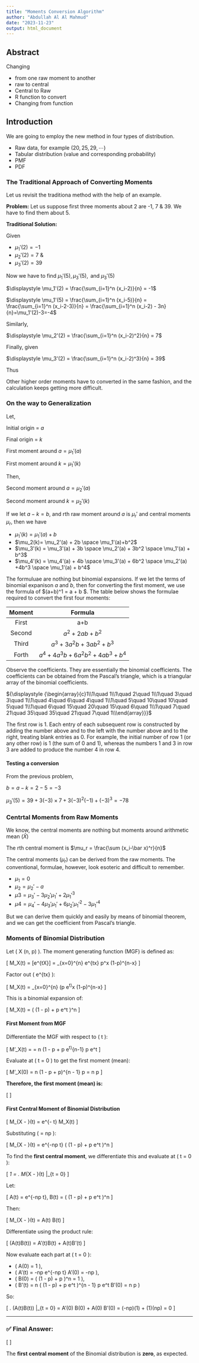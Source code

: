 ```yaml
---
title: "Moments Conversion Algorithm"
author: "Abdullah Al Al Mahmud"
date: "2023-11-23"
output: html_document
---
```


## Abstract

Changing

- from one raw moment to another
- raw to central
- Central to Raw
- R function to convert
- Changing from function 

## Introduction

We are going to employ the new method in four types of distribution.

- Raw data, for example ($20, 25, 29, \cdots$)
- Tabular distribution (value and corresponding probability)
- PMF
- PDF


### The Traditional Approach of Converting Moments

Let us revisit the traditiona method with the help of an example. 

**Problem:** Let us suppose first three moments about 2 are -1, 7 & 39. We have to find them about 5.

**Traditional Solution:**

Given

- $\mu_1'(2) = -1$
- $\mu_2'(2) = 7$ \&
- $\mu_3'(2) = 39$

Now we have to find $\mu_1'(5), \mu_3'(5), \text{ and } \mu_3'(5)$

$\displaystyle \mu_1'(2) = \frac{\sum_{i=1}^n (x_i-2)}{n} = -1$

$\displaystyle \mu_1'(5) = \frac{\sum_{i=1}^n (x_i-5)}{n} = \frac{\sum_{i=1}^n (x_i-2-3)}{n} = \frac{\sum_{i=1}^n (x_i-2) - 3n}{n}=\mu_1'(2)-3=-4$

Similarly,

$\displaystyle \mu_2'(2) = \frac{\sum_{i=1}^n (x_i-2)^2}{n} = 7$


\begin{equation} 
\begin{split}
\mu_2'(5) & =\frac{\sum_{i=1}^n (x_i-5)^2}{n}\\
 & =\frac{\sum_{i=1}^n (x_i-2-3)^2}{n}\\
 & =\frac{\sum_{i=1}^n \{(x_i-2)^2-6(x_i-2)+9n\}}{n}\\
 & = \frac{\sum_{i=1}^n (x_i-2)^2}{n}-6\frac{\sum_{i=1}^n (x_i-2)}{n}+9 \\
 & = \mu_2'-6\mu_1'+ 9
 & = 7 - 6 \times (-1) +9
 & = 22
\end{split}
(\#eq:secmom)
\end{equation}

Finally, given 

$\displaystyle \mu_3'(2) = \frac{\sum_{i=1}^n (x_i-2)^3}{n} = 39$

Thus

\begin{equation} 
\begin{split}
\mu_3'(5) & =\frac{\sum_{i=1}^n (x_i-5)^3}{n}\\
 & =\frac{\sum_{i=1}^n (x_i-2-3)^3}{n}\\
 & =\frac{\sum_{i=1}^n \{(x_i-2)^3-9(x_i-2)^2+27(x_i-2)-27n\}}{n}\\
 & = \frac{\sum_{i=1}^n (x_i-2)^3}{n}-9\frac{\sum_{i=1}^n (x_i-2)^2}{n}+27 \frac{\sum_{i=1}^n (x_i-2)}{n}-27\\
 & = \mu_3'-9\mu_2'+27 \mu_1'-27\\
 & = 39 - 9 \times 7 + 27 \times (-1) + 27 \\
 & = -78
\end{split}
(\#eq:thrdmom)
\end{equation}

Other higher order moments have to converted in the same fashion, and the calculation keeps getting more difficult. 

### On the way to Generalization

Let,

Initial origin = $a$

Final origin = $k$

First moment around $a = \mu_1'(a)$

First moment around $k = \mu_1'(k)$

\begin{equation} 
\begin{split}
\mu_1'(a) & =\frac{\sum(x_i-a)}{n} \\
\mu_1'(k) & = \frac{\sum(x_i-k)}{n}\\
          & = \frac{\sum(x_i-a-k+a)}{n}\\
          & = \frac{x_i-a}{n} + a - k\\
          & = \mu_1'(a) + (a - k)
\end{split}
(\#eq:mu1conv)
\end{equation}

Then,

Second moment around $a = \mu_2'(a)$

Second moment around $k = \mu_2'(k)$

\begin{equation} 
\begin{split}
\mu_2'(a) & =\frac{\sum(x_i-a)^2}{n} \\
\mu_2'(k) & = \frac{\sum(x_i-k)^n}{n}\\
          & = \frac{\{\sum(x_i-a-k+a)^2+2(a-k)(x_I-a)+(a-k)^2\}}{n}\\
          & = \frac{(x_i-a)^2}{n} + 2(a - k)\frac{\sum(x_i-a)}{n}+(a-k)^2\\
          & = \mu_2'(a) + 2(a - k)\mu_1'(a)+(a-k)^2
\end{split}
(\#eq:mu1conv)
\end{equation}

If we let $a-k=b$, and rth raw moment around $a$ is $\mu_r'$ and central moments $\mu_r$, then we have

- $\mu_1'(k) = \mu_1'(a)+b$
- $\mu_2(k)= \mu_2'(a) + 2b \space \mu_1'(a)+b^2$
- $\mu_3'(k) = \mu_3'(a) + 3b \space \mu_2'(a) + 3b^2 \space \mu_1'(a)  + b^3$
- $\mu_4'(k) = \mu_4'(a) + 4b \space \mu_3'(a) + 6b^2 \space \mu_2'(a)  +4b^3 \space \mu_1'(a) + b^4$

The formuluae are nothing but binomial expansions. If we let the terms of binomial expanison $a$ and $b$, then for converting the first moment, we use the formula of $(a+b)^1 = a + b $. The table below shows the formulae required to convert the first four moments: 

| Moment |            Formula            |
|:------:|:-----------------------------:|
|  First | a+b                           |
| Second | $a^2+2ab+b^2$                 |
|  Third | $a^3+3a^2b+3ab^2+b^3$         |
|  Forth | $a^4+4a^3b+6a^2b^2+4ab^3+b^4$ |

Observe the coefficients. They are essentially the binomial coefficients. The coefficients can be obtained from the Pascal's triangle, which is a triangular array of the binomial coefficients. 

${\displaystyle {\begin{array}{c}1\\1\quad 1\\1\quad 2\quad 1\\1\quad 3\quad 3\quad 1\\1\quad 4\quad 6\quad 4\quad 1\\1\quad 5\quad 10\quad 10\quad 5\quad 1\\1\quad 6\quad 15\quad 20\quad 15\quad 6\quad 1\\1\quad 7\quad 21\quad 35\quad 35\quad 21\quad 7\quad 1\\\end{array}}}$

The first row is 1. Each entry of each subsequent row is constructed by adding the number above and to the left with the number above and to the right, treating blank entries as 0. For example, the initial number of row 1 (or any other row) is 1 (the sum of 0 and 1), whereas the numbers 1 and 3 in row 3 are added to produce the number 4 in row 4.

#### Testing a conversion

From the previous problem, 

$b = a-k = 2-5=-3$

$\mu_3'(5) = 39 + 3(-3)\times 7 + 3 (-3)^2(-1) + (-3)^3 = -78$


### Centrtal Moments from Raw Moments


We know, the central moments are nothing but moments around arithmetic mean ($\bar X$)

The rth central moment is $\mu_r = \frac{\sum (x_i-\bar x)^r}{n}$

The central moments ($\mu_r$) can be derived from the raw moments. The conventional, formulae, however, look esoteric and difficult to remember. 

- $\mu_1 = 0$
- $\mu_2 = \mu_2'- a$
- $\mu3 = \mu_3'- 3 \mu_2' \mu_1' + 2 \mu_1'^3$
- $\mu4 = \mu_4' - 4 \mu_3' \mu_1' + 6 \mu_2' \mu_1'^2 - 3 \mu_1'^4$

But we can derive them quickly and easily by means of binomial theorem, and we can get the coefficient from Pascal's triangle. 

### Moments of Binomial Distribution

Let \( X \sim \text{Bin}(n, p) \). The moment generating function (MGF) is defined as:

\[
M_X(t) = \mathbb{E}[e^{tX}] = \sum_{x=0}^{n} e^{tx} \binom{n}{x} p^x (1-p)^{n-x}
\]

Factor out \( e^{tx} \):

\[
M_X(t) = \sum_{x=0}^{n} \binom{n}{x} (p e^t)^x (1-p)^{n-x}
\]

This is a binomial expansion of:

\[
M_X(t) = \left( (1 - p) + p e^t \right)^n
\]

#### First Moment from MGF

Differentiate the MGF with respect to \( t \):

\[
M'_X(t) = \frac{d}{dt} \left[ (1 - p + p e^t)^n \right]
= n (1 - p + p e^t)^{n-1} \cdot p e^t
\]

Evaluate at \( t = 0 \) to get the first moment (mean):

\[
M'_X(0) = n (1 - p + p)^{n - 1} \cdot p = n p
\]

**Therefore, the first moment (mean) is:**

\[
\boxed{\mathbb{E}[X] = n p}
\]

#### First Central Moment of Binomial Distribution

\[
M_{X - \mu}(t) = e^{- \mu t} \cdot M_X(t)
\]

Substituting \( \mu = np \):

\[
M_{X - \mu}(t) = e^{-np t} \cdot \left( (1 - p) + p e^t \right)^n
\]

To find the **first central moment**, we differentiate this and evaluate at \( t = 0 \):

\[
\mu_1 = \left. \frac{d}{dt} M_{X - \mu}(t) \right|_{t = 0}
\]

Let:

\[
A(t) = e^{-np t}, \quad B(t) = \left( (1 - p) + p e^t \right)^n
\]

Then:

\[
M_{X - \mu}(t) = A(t) \cdot B(t)
\]

Differentiate using the product rule:

\[
\frac{d}{dt}(A(t)B(t)) = A'(t)B(t) + A(t)B'(t)
\]

Now evaluate each part at \( t = 0 \):

- \( A(0) = 1 \),  
- \( A'(t) = -np e^{-np t} \Rightarrow A'(0) = -np \),  
- \( B(0) = \left( (1 - p) + p \cdot 1 \right)^n = 1 \),  
- \( B'(t) = n \left( (1 - p) + p e^t \right)^{n - 1} \cdot p e^t \Rightarrow B'(0) = n p \)

So:

\[
\left. \frac{d}{dt}(A(t)B(t)) \right|_{t = 0}
= A'(0) B(0) + A(0) B'(0) = (-np)(1) + (1)(np) = 0
\]

---

### ✅ Final Answer:

\[
\boxed{\mu_1 = 0}
\]

The **first central moment** of the Binomial distribution is **zero**, as expected.



